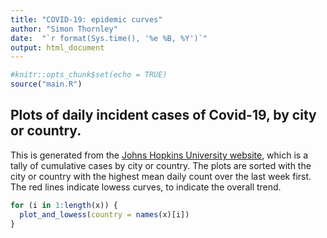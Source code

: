 ```yaml
---
title: "COVID-19: epidemic curves"
author: "Simon Thornley"
date:  "`r format(Sys.time(), '%e %B, %Y')`"
output: html_document
---
```


```r
#knitr::opts_chunk$set(echo = TRUE)
source("main.R")


```

## Plots of daily incident cases of Covid-19, by city or country.

This is generated from the [Johns Hopkins University website](https://raw.githubusercontent.com/CSSEGISandData/COVID-19/master/csse_covid_19_data/csse_covid_19_time_series/time_series_19-covid-Confirmed.csv), which is a tally of cumulative cases by city or country. The plots are sorted with the city or country with the highest mean daily count over the last week first. The red lines indicate lowess curves, to indicate the overall trend.

```r
for (i in 1:length(x)) {
  plot_and_lowess(country = names(x)[i])
}



```
